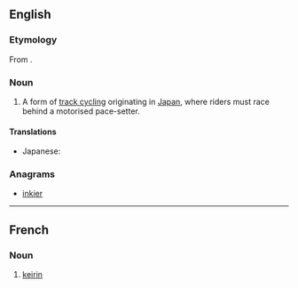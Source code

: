 ==English==
{{wikipedia}}

===Etymology===
From {{etyl|ja}} {{term|競輪|lang=ja}}.

===Noun===
{{en-noun|s|-}}

# {{cycling}} A form of [[track cycling]] originating in [[Japan]], where riders must race behind a motorised pace-setter.

====Translations====
{{trans-top|form of track cyclling}}
* Japanese: {{t|ja|競輪}}
{{trans-mid}}
{{trans-bottom}}

===Anagrams===
* [[inkier#English|inkier]]
----
==French==
===Noun===
{{fr-noun|m}}
# {{cycling|lang=fr}} [[#English|keirin]]